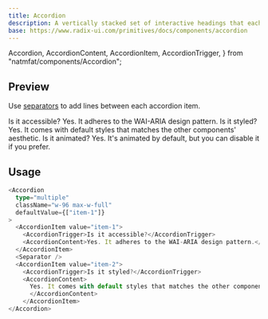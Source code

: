 ```yaml
---
title: Accordion
description: A vertically stacked set of interactive headings that each reveal a section of content.
base: https://www.radix-ui.com/primitives/docs/components/accordion
---
```


  Accordion,
  AccordionContent,
  AccordionItem,
  AccordionTrigger,
} from "natmfat/components/Accordion";

## Preview

Use [separators](/docs/components/separator) to add lines between each accordion item.

<Preview>
  <Accordion
    type="multiple"
    className="w-96 max-w-full"
    defaultValue={["item-1"]}
  >
    <AccordionItem value="item-1">
      <AccordionTrigger>Is it accessible?</AccordionTrigger>
      <AccordionContent>Yes. It adheres to the WAI-ARIA design pattern.</AccordionContent>
    </AccordionItem>
    <Separator />
    <AccordionItem value="item-2">
      <AccordionTrigger>Is it styled?</AccordionTrigger>
      <AccordionContent>Yes. It comes with default styles that matches the other components' aesthetic.</AccordionContent>
    </AccordionItem>
    <Separator />
    <AccordionItem value="item-3">
      <AccordionTrigger>Is it animated?</AccordionTrigger>
      <AccordionContent>Yes. It's animated by default, but you can disable it if you prefer.</AccordionContent>
    </AccordionItem>
  </Accordion>
</Preview>

## Usage 

```ts
<Accordion
  type="multiple"
  className="w-96 max-w-full"
  defaultValue={["item-1"]}
>
  <AccordionItem value="item-1">
    <AccordionTrigger>Is it accessible?</AccordionTrigger>
    <AccordionContent>Yes. It adheres to the WAI-ARIA design pattern.</AccordionContent>
  </AccordionItem>
  <Separator />
  <AccordionItem value="item-2">
    <AccordionTrigger>Is it styled?</AccordionTrigger>
    <AccordionContent>
      Yes. It comes with default styles that matches the other components' aesthetic.
      </AccordionContent>
    </AccordionItem>
</Accordion>
```

